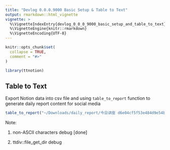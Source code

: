 ```yaml
---
title: "Devlog 0.0.0.9000 Basic Setup & Table to Text"
output: rmarkdown::html_vignette
vignette: >
  %\VignetteIndexEntry{devlog_0_0_0_9000_basic_setup_and_table_to_text}
  %\VignetteEngine{knitr::rmarkdown}
  %\VignetteEncoding{UTF-8}
---
```


```r
knitr::opts_chunk$set(
  collapse = TRUE,
  comment = "#>"
)
```

```r
library(ttnotion)
```

## Table to Text

Export Notion data into csv file and using `table_to_report` function to generate daily report content for social media

```r
table_to_report("~/Downloads/daily_report/今日讲座 d6e04cf5f53e484d9e54b9618a32e5be.csv")
```

Note:

1. non-ASCII characters debug [done]

2. ttdiv::file_get_dir debug